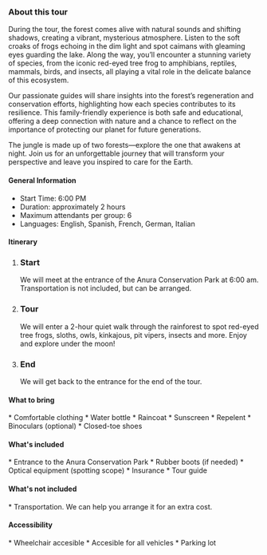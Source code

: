 


### About this tour

During the tour, the forest comes alive with natural sounds and shifting shadows, creating a vibrant, mysterious atmosphere. Listen to the soft croaks of frogs echoing in the dim light and spot caimans with gleaming eyes guarding the lake. Along the way, you’ll encounter a stunning variety of species, from the iconic red-eyed tree frog to amphibians, reptiles, mammals, birds, and insects, all playing a vital role in the delicate balance of this ecosystem.

Our passionate guides will share insights into the forest’s regeneration and conservation efforts, highlighting how each species contributes to its resilience. This family-friendly experience is both safe and educational, offering a deep connection with nature and a chance to reflect on the importance of protecting our planet for future generations.

The jungle is made up of two forests—explore the one that awakens at night. Join us for an unforgettable journey that will transform your perspective and leave you inspired to care for the Earth.

#### <FaInfoCircle size={20} className="me-3"/> General Information

<ul className="ms-9 list-none">
  <li className="flex items-center gap-1"><IoTimeOutline /> Start Time: 6:00 PM</li>
  <li className="flex items-center gap-1"><IoIosTimer /> Duration: approximately 2 hours</li>
  <li className="flex items-center gap-1"><BsFillPeopleFill /> Maximum attendants per group: 6</li>
  <li className="flex items-center gap-1"><IoLanguageSharp /> Languages: English, Spanish, French, German, Italian</li>
</ul>

#### <FaListUl size={20} className="me-3"/> Itinerary


<ol className="ms-9 relative border-s border-slate-700 ">                  
    <li className="mb-5 ms-4">
        <div className="absolute w-3 h-3 bg-slate-700 rounded-full mt-1.5 -start-1.5 border border-white "></div>
        <h3 className="text-lg font-semibold">Start</h3>
        <p className="text-base font-normal text-gray-600">We will meet at the entrance of the Anura Conservation Park at 6:00 am. Transportation is not included, but can be arranged.</p>
    </li>
    <li className="mb-5 ms-4">
        <div className="absolute w-3 h-3 bg-slate-700 rounded-full mt-1.5 -start-1.5 border border-white "></div>
        <h3 className="text-lg font-semibold">Tour</h3>
        <p className="text-base font-normal text-gray-600">We will enter a 2-hour quiet walk through the rainforest to spot red-eyed tree frogs, sloths, owls, kinkajous, pit vipers, insects and more. Enjoy and explore under the moon!</p>
    </li>
    <li className="ms-4">
        <div className="absolute w-3 h-3 bg-slate-700 rounded-full mt-1.5 -start-1.5 border border-white "></div>
        <h3 className="text-lg font-semibold">End</h3>
        <p className="text-base font-normal text-gray-600">We will get back to the entrance for the end of the tour.</p>
    </li>
</ol>

#### <BsFillBackpack2Fill size={20} className="me-3"/> What to bring

<section className="ms-14">
    * Comfortable clothing
    * Water bottle
    * Raincoat
    * Sunscreen
    * Repelent 
    * Binoculars (optional)
    * Closed-toe shoes
</section>

#### <FaCheckCircle size={20} className="me-3"/> What's included

<section className="ms-14">
    * Entrance to the Anura Conservation Park
    * Rubber boots (if needed)
    * Optical equipment (spotting scope)
    * Insurance
    * Tour guide
</section>

#### <FaTimesCircle  size={20} className="me-3"/> What's not included

<section className="ms-14">
    * Transportation. We can help you arrange it for an extra cost.
</section>

#### <FaWheelchair  size={20} className="me-3"/> Accessibility

<section className="ms-14">
    * Wheelchair accesible 
    * Accesible for all vehicles
    * Parking lot 
</section>